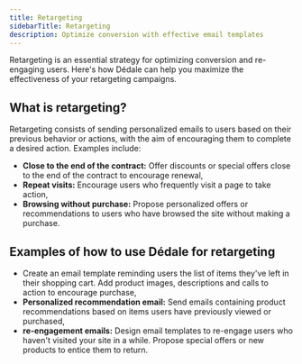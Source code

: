 ```yaml
---
title: Retargeting
sidebarTitle: Retargeting
description: Optimize conversion with effective email templates
---
```


Retargeting is an essential strategy for optimizing conversion and re-engaging users. Here's how Dédale can help you maximize the effectiveness of your retargeting campaigns.

## What is retargeting?

Retargeting consists of sending personalized emails to users based on their previous behavior or actions, with the aim of encouraging them to complete a desired action. Examples include:

- **Close to the end of the contract:** Offer discounts or special offers close to the end of the contract to encourage renewal,
- **Repeat visits:** Encourage users who frequently visit a page to take action,
- **Browsing without purchase:** Propose personalized offers or recommendations to users who have browsed the site without making a purchase.

## Examples of how to use Dédale for retargeting

- Create an email template reminding users the list of items they've left in their shopping cart. Add product images, descriptions and calls to action to encourage purchase,
- **Personalized recommendation email:** Send emails containing product recommendations based on items users have previously viewed or purchased,
- **re-engagement emails:** Design email templates to re-engage users who haven't visited your site in a while. Propose special offers or new products to entice them to return.

